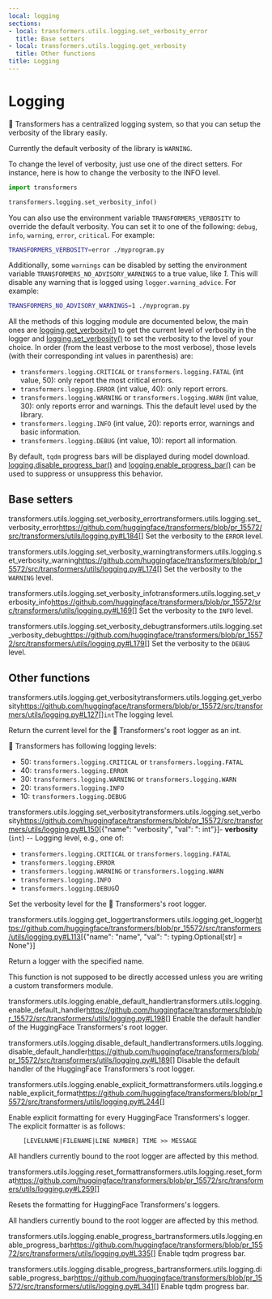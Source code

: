 ```yaml
---
local: logging
sections:
- local: transformers.utils.logging.set_verbosity_error
  title: Base setters
- local: transformers.utils.logging.get_verbosity
  title: Other functions
title: Logging
---
```

<script>
</script>
<!--Copyright 2020 The HuggingFace Team. All rights reserved.

Licensed under the Apache License, Version 2.0 (the "License"); you may not use this file except in compliance with
the License. You may obtain a copy of the License at

http://www.apache.org/licenses/LICENSE-2.0

Unless required by applicable law or agreed to in writing, software distributed under the License is distributed on
an "AS IS" BASIS, WITHOUT WARRANTIES OR CONDITIONS OF ANY KIND, either express or implied. See the License for the
specific language governing permissions and limitations under the License.
-->

<h1 id="logging">Logging</h1>

🤗 Transformers has a centralized logging system, so that you can setup the verbosity of the library easily.

Currently the default verbosity of the library is `WARNING`.

To change the level of verbosity, just use one of the direct setters. For instance, here is how to change the verbosity
to the INFO level.

```python
import transformers

transformers.logging.set_verbosity_info()
```

You can also use the environment variable `TRANSFORMERS_VERBOSITY` to override the default verbosity. You can set it
to one of the following: `debug`, `info`, `warning`, `error`, `critical`. For example:

```bash
TRANSFORMERS_VERBOSITY=error ./myprogram.py
```

Additionally, some `warnings` can be disabled by setting the environment variable
`TRANSFORMERS_NO_ADVISORY_WARNINGS` to a true value, like *1*. This will disable any warning that is logged using
`logger.warning_advice`. For example:


```bash
TRANSFORMERS_NO_ADVISORY_WARNINGS=1 ./myprogram.py
```

All the methods of this logging module are documented below, the main ones are
[logging.get_verbosity()](/docs/transformers/pr_15572/en/main_classes/logging#transformers.utils.logging.get_verbosity) to get the current level of verbosity in the logger and
[logging.set_verbosity()](/docs/transformers/pr_15572/en/main_classes/logging#transformers.utils.logging.set_verbosity) to set the verbosity to the level of your choice. In order (from the least
verbose to the most verbose), those levels (with their corresponding int values in parenthesis) are:

- `transformers.logging.CRITICAL` or `transformers.logging.FATAL` (int value, 50): only report the most
  critical errors.
- `transformers.logging.ERROR` (int value, 40): only report errors.
- `transformers.logging.WARNING` or `transformers.logging.WARN` (int value, 30): only reports error and
  warnings. This the default level used by the library.
- `transformers.logging.INFO` (int value, 20): reports error, warnings and basic information.
- `transformers.logging.DEBUG` (int value, 10): report all information.

By default, `tqdm` progress bars will be displayed during model download. [logging.disable_progress_bar()](/docs/transformers/pr_15572/en/main_classes/logging#transformers.utils.logging.disable_progress_bar) and [logging.enable_progress_bar()](/docs/transformers/pr_15572/en/main_classes/logging#transformers.utils.logging.enable_progress_bar) can be used to suppress or unsuppress this behavior. 

<h2 id="transformers.utils.logging.set_verbosity_error">Base setters</h2>

<div class="docstring">

<docstring><name>transformers.utils.logging.set\_verbosity\_error</name><anchor>transformers.utils.logging.set_verbosity_error</anchor><source>https://github.com/huggingface/transformers/blob/pr_15572/src/transformers/utils/logging.py#L184</source><parameters>[]</parameters></docstring>
Set the verbosity to the `ERROR` level.

</div>

<div class="docstring">

<docstring><name>transformers.utils.logging.set\_verbosity\_warning</name><anchor>transformers.utils.logging.set_verbosity_warning</anchor><source>https://github.com/huggingface/transformers/blob/pr_15572/src/transformers/utils/logging.py#L174</source><parameters>[]</parameters></docstring>
Set the verbosity to the `WARNING` level.

</div>

<div class="docstring">

<docstring><name>transformers.utils.logging.set\_verbosity\_info</name><anchor>transformers.utils.logging.set_verbosity_info</anchor><source>https://github.com/huggingface/transformers/blob/pr_15572/src/transformers/utils/logging.py#L169</source><parameters>[]</parameters></docstring>
Set the verbosity to the `INFO` level.

</div>

<div class="docstring">

<docstring><name>transformers.utils.logging.set\_verbosity\_debug</name><anchor>transformers.utils.logging.set_verbosity_debug</anchor><source>https://github.com/huggingface/transformers/blob/pr_15572/src/transformers/utils/logging.py#L179</source><parameters>[]</parameters></docstring>
Set the verbosity to the `DEBUG` level.

</div>

<h2 id="transformers.utils.logging.get_verbosity">Other functions</h2>

<div class="docstring">

<docstring><name>transformers.utils.logging.get\_verbosity</name><anchor>transformers.utils.logging.get_verbosity</anchor><source>https://github.com/huggingface/transformers/blob/pr_15572/src/transformers/utils/logging.py#L127</source><parameters>[]</parameters><rettype>`int`</rettype><retdesc>The logging level.</retdesc></docstring>

Return the current level for the 🤗 Transformers's root logger as an int.





<Tip>

🤗 Transformers has following logging levels:

- 50: `transformers.logging.CRITICAL` or `transformers.logging.FATAL`
- 40: `transformers.logging.ERROR`
- 30: `transformers.logging.WARNING` or `transformers.logging.WARN`
- 20: `transformers.logging.INFO`
- 10: `transformers.logging.DEBUG`

</Tip>

</div>

<div class="docstring">

<docstring><name>transformers.utils.logging.set\_verbosity</name><anchor>transformers.utils.logging.set_verbosity</anchor><source>https://github.com/huggingface/transformers/blob/pr_15572/src/transformers/utils/logging.py#L150</source><parameters>[{"name": "verbosity", "val": ": int"}]</parameters><paramsdesc>- **verbosity** (`int`) --
  Logging level, e.g., one of:

  - `transformers.logging.CRITICAL` or `transformers.logging.FATAL`
  - `transformers.logging.ERROR`
  - `transformers.logging.WARNING` or `transformers.logging.WARN`
  - `transformers.logging.INFO`
  - `transformers.logging.DEBUG`</paramsdesc><paramgroups>0</paramgroups></docstring>

Set the verbosity level for the 🤗 Transformers's root logger.




</div>

<div class="docstring">

<docstring><name>transformers.utils.logging.get\_logger</name><anchor>transformers.utils.logging.get_logger</anchor><source>https://github.com/huggingface/transformers/blob/pr_15572/src/transformers/utils/logging.py#L113</source><parameters>[{"name": "name", "val": ": typing.Optional[str] = None"}]</parameters></docstring>

Return a logger with the specified name.

This function is not supposed to be directly accessed unless you are writing a custom transformers module.


</div>

<div class="docstring">

<docstring><name>transformers.utils.logging.enable\_default\_handler</name><anchor>transformers.utils.logging.enable_default_handler</anchor><source>https://github.com/huggingface/transformers/blob/pr_15572/src/transformers/utils/logging.py#L198</source><parameters>[]</parameters></docstring>
Enable the default handler of the HuggingFace Transformers's root logger.

</div>

<div class="docstring">

<docstring><name>transformers.utils.logging.disable\_default\_handler</name><anchor>transformers.utils.logging.disable_default_handler</anchor><source>https://github.com/huggingface/transformers/blob/pr_15572/src/transformers/utils/logging.py#L189</source><parameters>[]</parameters></docstring>
Disable the default handler of the HuggingFace Transformers's root logger.

</div>

<div class="docstring">

<docstring><name>transformers.utils.logging.enable\_explicit\_format</name><anchor>transformers.utils.logging.enable_explicit_format</anchor><source>https://github.com/huggingface/transformers/blob/pr_15572/src/transformers/utils/logging.py#L244</source><parameters>[]</parameters></docstring>

Enable explicit formatting for every HuggingFace Transformers's logger. The explicit formatter is as follows:
```
    [LEVELNAME|FILENAME|LINE NUMBER] TIME >> MESSAGE
```
All handlers currently bound to the root logger are affected by this method.


</div>

<div class="docstring">

<docstring><name>transformers.utils.logging.reset\_format</name><anchor>transformers.utils.logging.reset_format</anchor><source>https://github.com/huggingface/transformers/blob/pr_15572/src/transformers/utils/logging.py#L259</source><parameters>[]</parameters></docstring>

Resets the formatting for HuggingFace Transformers's loggers.

All handlers currently bound to the root logger are affected by this method.


</div>

<div class="docstring">

<docstring><name>transformers.utils.logging.enable\_progress\_bar</name><anchor>transformers.utils.logging.enable_progress_bar</anchor><source>https://github.com/huggingface/transformers/blob/pr_15572/src/transformers/utils/logging.py#L335</source><parameters>[]</parameters></docstring>
Enable tqdm progress bar.

</div>

<div class="docstring">

<docstring><name>transformers.utils.logging.disable\_progress\_bar</name><anchor>transformers.utils.logging.disable_progress_bar</anchor><source>https://github.com/huggingface/transformers/blob/pr_15572/src/transformers/utils/logging.py#L341</source><parameters>[]</parameters></docstring>
Enable tqdm progress bar.

</div>

